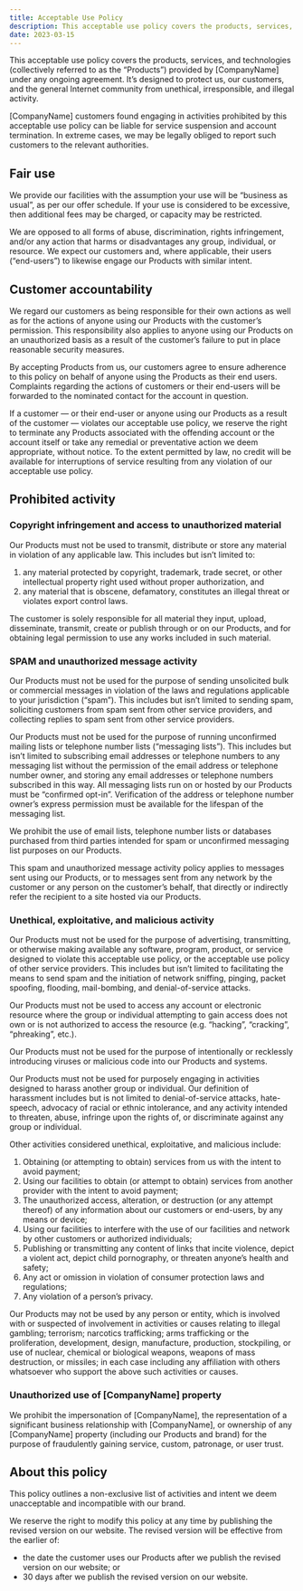 ```yaml
---
title: Acceptable Use Policy
description: This acceptable use policy covers the products, services, and technologies provided by [CompanyName] under any ongoing agreement.
date: 2023-03-15
---
```


This acceptable use policy covers the products, services, and technologies (collectively referred to as the “Products”) provided by [CompanyName] under any ongoing agreement. It’s designed to protect us, our customers, and the general Internet community from unethical, irresponsible, and illegal activity.

[CompanyName] customers found engaging in activities prohibited by this acceptable use policy can be liable for service suspension and account termination. In extreme cases, we may be legally obliged to report such customers to the relevant authorities.

## Fair use

We provide our facilities with the assumption your use will be “business as usual”, as per our offer schedule. If your use is considered to be excessive, then additional fees may be charged, or capacity may be restricted.

We are opposed to all forms of abuse, discrimination, rights infringement, and/or any action that harms or disadvantages any group, individual, or resource. We expect our customers and, where applicable, their users (“end-users”) to likewise engage our Products with similar intent.

## Customer accountability

We regard our customers as being responsible for their own actions as well as for the actions of anyone using our Products with the customer’s permission. This responsibility also applies to anyone using our Products on an unauthorized basis as a result of the customer’s failure to put in place reasonable security measures.

By accepting Products from us, our customers agree to ensure adherence to this policy on behalf of anyone using the Products as their end users. Complaints regarding the actions of customers or their end-users will be forwarded to the nominated contact for the account in question.

If a customer — or their end-user or anyone using our Products as a result of the customer — violates our acceptable use policy, we reserve the right to terminate any Products associated with the offending account or the account itself or take any remedial or preventative action we deem appropriate, without notice. To the extent permitted by law, no credit will be available for interruptions of service resulting from any violation of our acceptable use policy.

## Prohibited activity

### Copyright infringement and access to unauthorized material

Our Products must not be used to transmit, distribute or store any material in violation of any applicable law. This includes but isn’t limited to:

1. any material protected by copyright, trademark, trade secret, or other intellectual property right used without proper authorization, and
2. any material that is obscene, defamatory, constitutes an illegal threat or violates export control laws.

The customer is solely responsible for all material they input, upload, disseminate, transmit, create or publish through or on our Products, and for obtaining legal permission to use any works included in such material.

### SPAM and unauthorized message activity

Our Products must not be used for the purpose of sending unsolicited bulk or commercial messages in violation of the laws and regulations applicable to your jurisdiction (“spam”). This includes but isn’t limited to sending spam, soliciting customers from spam sent from other service providers, and collecting replies to spam sent from other service providers.

Our Products must not be used for the purpose of running unconfirmed mailing lists or telephone number lists (“messaging lists”). This includes but isn’t limited to subscribing email addresses or telephone numbers to any messaging list without the permission of the email address or telephone number owner, and storing any email addresses or telephone numbers subscribed in this way. All messaging lists run on or hosted by our Products must be “confirmed opt-in”. Verification of the address or telephone number owner’s express permission must be available for the lifespan of the messaging list.

We prohibit the use of email lists, telephone number lists or databases purchased from third parties intended for spam or unconfirmed messaging list purposes on our Products.

This spam and unauthorized message activity policy applies to messages sent using our Products, or to messages sent from any network by the customer or any person on the customer’s behalf, that directly or indirectly refer the recipient to a site hosted via our Products.

### Unethical, exploitative, and malicious activity

Our Products must not be used for the purpose of advertising, transmitting, or otherwise making available any software, program, product, or service designed to violate this acceptable use policy, or the acceptable use policy of other service providers. This includes but isn’t limited to facilitating the means to send spam and the initiation of network sniffing, pinging, packet spoofing, flooding, mail-bombing, and denial-of-service attacks.

Our Products must not be used to access any account or electronic resource where the group or individual attempting to gain access does not own or is not authorized to access the resource (e.g. “hacking”, “cracking”, “phreaking”, etc.).

Our Products must not be used for the purpose of intentionally or recklessly introducing viruses or malicious code into our Products and systems.

Our Products must not be used for purposely engaging in activities designed to harass another group or individual. Our definition of harassment includes but is not limited to denial-of-service attacks, hate-speech, advocacy of racial or ethnic intolerance, and any activity intended to threaten, abuse, infringe upon the rights of, or discriminate against any group or individual.

Other activities considered unethical, exploitative, and malicious include:

1. Obtaining (or attempting to obtain) services from us with the intent to avoid payment;
2. Using our facilities to obtain (or attempt to obtain) services from another provider with the intent to avoid payment;
3. The unauthorized access, alteration, or destruction (or any attempt thereof) of any information about our customers or end-users, by any means or device;
4. Using our facilities to interfere with the use of our facilities and network by other customers or authorized individuals;
5. Publishing or transmitting any content of links that incite violence, depict a violent act, depict child pornography, or threaten anyone’s health and safety;
6. Any act or omission in violation of consumer protection laws and regulations;
7. Any violation of a person’s privacy.

Our Products may not be used by any person or entity, which is involved with or suspected of involvement in activities or causes relating to illegal gambling; terrorism; narcotics trafficking; arms trafficking or the proliferation, development, design, manufacture, production, stockpiling, or use of nuclear, chemical or biological weapons, weapons of mass destruction, or missiles; in each case including any affiliation with others whatsoever who support the above such activities or causes.

### Unauthorized use of [CompanyName] property

We prohibit the impersonation of [CompanyName], the representation of a significant business relationship with [CompanyName], or ownership of any [CompanyName] property (including our Products and brand) for the purpose of fraudulently gaining service, custom, patronage, or user trust.

## About this policy

This policy outlines a non-exclusive list of activities and intent we deem unacceptable and incompatible with our brand.

We reserve the right to modify this policy at any time by publishing the revised version on our website. The revised version will be effective from the earlier of:

- the date the customer uses our Products after we publish the revised version on our website; or
- 30 days after we publish the revised version on our website.
